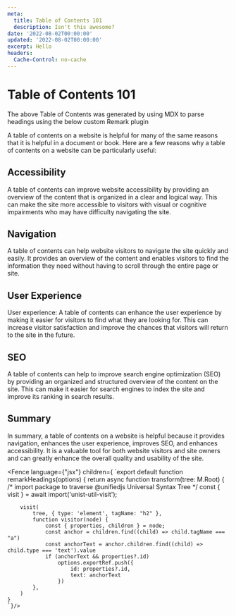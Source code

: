 ```yaml
---
meta:
  title: Table of Contents 101
  description: Isn't this awesome?
date: '2022-08-02T00:00:00'
updated: '2022-08-02T00:00:00'
excerpt: Hello
headers:
  Cache-Control: no-cache
---
```


# Table of Contents 101

<TableOfContents/>
The above Table of Contents was generated by using MDX to parse headings using the below custom Remark plugin

A table of contents on a website is helpful for many of the same reasons that it is helpful in a document or book. Here are a few reasons why a table of contents on a website can be particularly useful:

## Accessibility
 A table of contents can improve website accessibility by providing an overview of the content that is organized in a clear and logical way. This can make the site more accessible to visitors with visual or cognitive impairments who may have difficulty navigating the site.


## Navigation
 A table of contents can help website visitors to navigate the site quickly and easily. It provides an overview of the content and enables visitors to find the information they need without having to scroll through the entire page or site.

## User Experience
User experience: A table of contents can enhance the user experience by making it easier for visitors to find what they are looking for. This can increase visitor satisfaction and improve the chances that visitors will return to the site in the future.

## SEO
A table of contents can help to improve search engine optimization (SEO) by providing an organized and structured overview of the content on the site. This can make it easier for search engines to index the site and improve its ranking in search results.


## Summary
In summary, a table of contents on a website is helpful because it provides navigation, enhances the user experience, improves SEO, and enhances accessibility. It is a valuable tool for both website visitors and site owners and can greatly enhance the overall quality and usability of the site.


<Fence language={"jsx"} children={
  `export default function remarkHeadings(options) {
    return async function transform(tree: M.Root) {
        /* import package to traverse @unifiedjs Universal Syntax Tree */ 
        const { visit } = await import('unist-util-visit');

        visit(
            tree, { type: 'element', tagName: "h2" },
            function visitor(node) {
                const { properties, children } = node;
                const anchor = children.find((child) => child.tagName === "a")
                const anchorText = anchor.children.find((child) => child.type === 'text').value
                if (anchorText && properties?.id)
                    options.exportRef.push({
                        id: properties?.id,
                        text: anchorText
                    })
            },
        )
    }
    `}/>